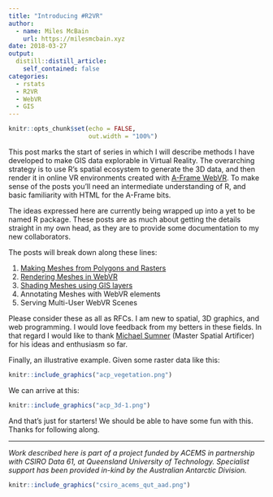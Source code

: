```yaml
---
title: "Introducing #R2VR"
author:
  - name: Miles McBain
    url: https://milesmcbain.xyz
date: 2018-03-27
output:
  distill::distill_article:
    self_contained: false
categories:
  - rstats
  - R2VR
  - WebVR
  - GIS
---
```


```r
knitr::opts_chunk$set(echo = FALSE,
                      out.width = "100%")
```

This post marks the start of series in which I will describe methods I have developed to make GIS data explorable in Virtual Reality. The overarching strategy is to use R's spatial ecosystem to generate the 3D data, and then render it in online VR environments created with [A-Frame WebVR](https://aframe.io/docs/0.8.0/introduction/). To make sense of the posts you'll need an intermediate understanding of R, and basic familiarity with HTML for the A-Frame bits.

The ideas expressed here are currently being wrapped up into a yet to be named R package. These posts are as much about getting the details straight in my own head, as they are to provide some documentation to my new collaborators. 

The posts will break down along these lines:

1. [Making Meshes from Polygons and Rasters](https://milesmcbain.xyz/r2v1-meshing-uluru-from-polygons-and-rasters/)
2. [Rendering Meshes in WebVR](https://milesmcbain.xyz/r2vr2-rendering-meshes-in-webvr/)
3. [Shading Meshes using GIS layers](https://milesmcbain.xyz/r2vr3-shading-meshes-in-webvr/)
4. Annotating Meshes with WebVR elements
5. Serving Multi-User WebVR Scenes 

Please consider these as all as RFCs. I am new to spatial, 3D graphics, and web programming. I would love feedback from my betters in these fields. In that regard I would like to thank [Michael Sumner](https://github.com/mdsumner) (Master Spatial Artificer) for his ideas and enthusiasm so far. 

Finally, an illustrative example. Given some raster data like this:

```r
knitr::include_graphics("acp_vegetation.png")
```

We can arrive at this:

```r
knitr::include_graphics("acp_3d-1.png")
```

And that's just for starters! We should be able to have some fun with this. Thanks for following along.

---------
*Work described here is part of a project funded by ACEMS in partnership with CSIRO Data 61, at Queensland University of Technology. Specialist support has been provided in-kind by the Australian Antarctic Division.*

```r
knitr::include_graphics("csiro_acems_qut_aad.png")
```
